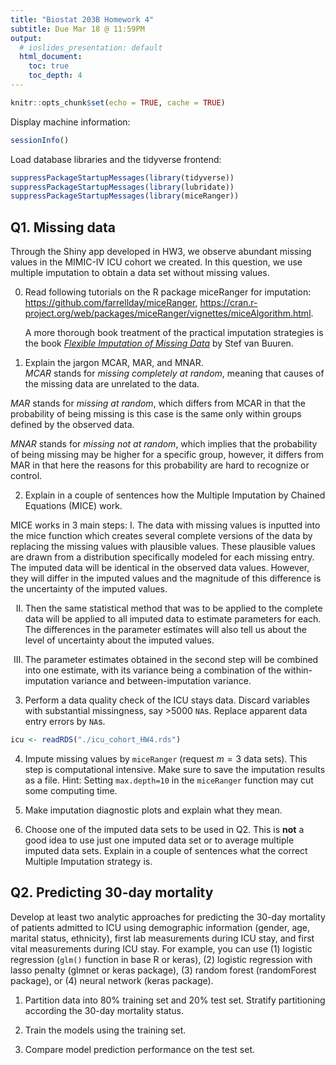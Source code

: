 ```yaml
---
title: "Biostat 203B Homework 4"
subtitle: Due Mar 18 @ 11:59PM
output:
  # ioslides_presentation: default
  html_document:
    toc: true
    toc_depth: 4
---
```


```r
knitr::opts_chunk$set(echo = TRUE, cache = TRUE)
```

Display machine information:
```r
sessionInfo()
```
Load database libraries and the tidyverse frontend:
```r
suppressPackageStartupMessages(library(tidyverse))
suppressPackageStartupMessages(library(lubridate))
suppressPackageStartupMessages(library(miceRanger))
```

## Q1. Missing data

Through the Shiny app developed in HW3, we observe abundant missing values in the MIMIC-IV ICU cohort we created. In this question, we use multiple imputation to obtain a data set without missing values.

0. Read following tutorials on the R package miceRanger for imputation: <https://github.com/farrellday/miceRanger>, <https://cran.r-project.org/web/packages/miceRanger/vignettes/miceAlgorithm.html>.

    A more thorough book treatment of the practical imputation strategies is the book [*_Flexible Imputation of Missing Data_*](https://stefvanbuuren.name/fimd/) by Stef van Buuren. 

1. Explain the jargon MCAR, MAR, and MNAR.  
*MCAR* stands for *missing completely at random*, meaning that causes of the missing data are unrelated to the data.

*MAR* stands for *missing at random*, which differs from MCAR in that the probability of being missing is this case is the same only within groups defined by the observed data.

*MNAR* stands for *missing not at random*, which implies that the probability of being missing may be higher for a specific group, however, it differs from MAR in that here the reasons for this probability are hard to recognize or control.

2. Explain in a couple of sentences how the Multiple Imputation by Chained Equations (MICE) work.

MICE works in 3 main steps:
I. The data with missing values is inputted into the mice function which creates several complete versions of the data by replacing the missing values with plausible values. These plausible values are drawn from a distribution specifically modeled for each missing entry. The imputed data will be identical in the observed data values. However, they will differ in the imputed values and the magnitude of this difference is the uncertainty of the imputed values.

II. Then the same statistical method that was to be applied to the complete data will be applied to all imputed data to estimate parameters for each. The differences in the parameter estimates will also tell us about the level of uncertainty about the imputed values.

III. The parameter estimates obtained in the second step will be combined into one estimate, with its variance being a combination of the within-imputation variance and between-imputation variance. 

3. Perform a data quality check of the ICU stays data. Discard variables with substantial missingness, say >5000 `NA`s. Replace apparent data entry errors by `NA`s.

```r
icu <- readRDS("./icu_cohort_HW4.rds")

```


4. Impute missing values by `miceRanger` (request $m=3$ data sets). This step is computational intensive. Make sure to save the imputation results as a file. Hint: Setting `max.depth=10` in the `miceRanger` function may cut some computing time.

5. Make imputation diagnostic plots and explain what they mean.

6. Choose one of the imputed data sets to be used in Q2. This is **not** a good idea to use just one imputed data set or to average multiple imputed data sets. Explain in a couple of sentences what the correct Multiple Imputation strategy is.

## Q2. Predicting 30-day mortality

Develop at least two analytic approaches for predicting the 30-day mortality of patients admitted to ICU using demographic information (gender, age, marital status, ethnicity), first lab measurements during ICU stay, and first vital measurements during ICU stay. For example, you can use (1) logistic regression (`glm()` function in base R or keras), (2) logistic regression with lasso penalty (glmnet or keras package), (3) random forest (randomForest package), or (4) neural network (keras package).

1. Partition data into 80% training set and 20% test set. Stratify partitioning according the 30-day mortality status.

2. Train the models using the training set.

3. Compare model prediction performance on the test set.

